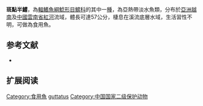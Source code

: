 {{Speciesbox
| name = 斑點半鱨
| image = 
| image_width = 250px
| image_caption = 
| status = DD
| status_system = IUCN3.1
| genus = Hemibagrus
| species = guttatus
| authority = [[Lacepède|Lacepède]], 1803
| synonyms = *''Pimelodus guttatus'',Lacepède, 1803
*''Mystus guttatus'',Lacepède, 1803
*''Macrones elongatus'',Günther, 1864
*''Bagrus elongatus'',Günther, 1864
}}
'''斑點半鱨'''，為[[輻鰭魚綱|輻鰭魚綱]][[鯰形目|鯰形目]][[鱨科|鱨科]]的其中一[[種|種]]，為亞熱帶淡水魚類，分布於[[亞洲|亞洲]][[越南|越南]]及[[中國|中國]][[雲南省|雲南省]][[紅河|紅河]]流域，體長可達57公分，棲息在溪流底層水域，生活習性不明，可做為食用魚。

==参考文献==
*{{FishBase_species|genus=Hemibagrus|species=guttatus|year=2015|month=4}}

== 扩展阅读 ==
{{refbegin}}
{{wikispecies-inline|Hemibagrus guttatus|斑點半鱨}}
{{refend}}
{{Taxonbar|from=Q5026723}}

[[Category:食用魚|Category:食用魚]]
[[Category:半鱨屬|guttatus]]
[[Category:中国国家二级保护动物|Category:中国国家二级保护动物]]